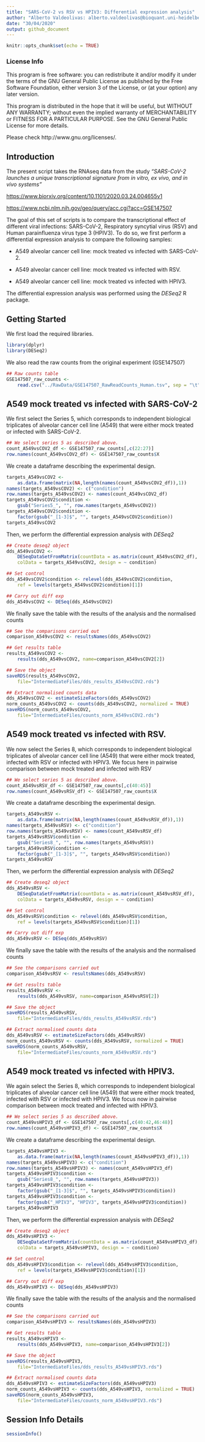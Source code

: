 ```yaml
---
title: "SARS-CoV-2 vs RSV vs HPIV3: Differential expression analysis"
author: "Alberto Valdeolivas: alberto.valdeolivas@bioquant.uni-heidelberg.de; Date: "
date: "30/04/2020"
output: github_document
---
```


```r
knitr::opts_chunk$set(echo = TRUE)
```

### License Info

This program is free software: you can redistribute it and/or modify it under 
the terms of the GNU General Public License as published by the Free Software 
Foundation, either version 3 of the License, or (at your option) any later 
version.

This program is distributed in the hope that it will be useful, but WITHOUT ANY 
WARRANTY; without even the implied warranty of MERCHANTABILITY or FITNESS FOR 
A PARTICULAR PURPOSE. See the GNU General Public License for more details.

Please check http://www.gnu.org/licenses/.

## Introduction

The present script takes the RNAseq data from the study *"SARS-CoV-2 launches* 
*a unique transcriptional signature from in vitro, ex vivo, and in vivo systems"* 

<https://www.biorxiv.org/content/10.1101/2020.03.24.004655v1>

<https://www.ncbi.nlm.nih.gov/geo/query/acc.cgi?acc=GSE147507>

The goal of this set of scripts is to compare the transcriptional effect of 
different viral infections: SARS-CoV-2, Respiratory syncytial virus (RSV) and 
Human parainfluenza virus type 3 (HPIV3). To do so, we first perform a 
differential expression analysis to compare the following samples:

+ A549 alveolar cancer cell line: mock treated vs infected with SARS-CoV-2.   

+ A549 alveolar cancer cell line: mock treated vs infected with RSV. 

+ A549 alveolar cancer cell line: mock treated vs infected with HPIV3.

The differential expression analysis was performed using the *DESeq2* R package.

## Getting Started

We first load the required libraries. 

```r
library(dplyr)
library(DESeq2)
```

We also read the raw counts from the original experiment (GSE147507)

```r
## Raw counts table
GSE147507_raw_counts <- 
    read.csv("../RawData/GSE147507_RawReadCounts_Human.tsv", sep = "\t")
```


## A549 mock treated vs infected with SARS-CoV-2 

We first select the Series 5, which corresponds to independent biological 
triplicates of alveolar cancer cell line (A549) that were either mock 
treated or infected with SARS-CoV-2. 

```r
## We select series 5 as described above.
count_A549vsCOV2_df <- GSE147507_raw_counts[,c(22:27)]
row.names(count_A549vsCOV2_df) <- GSE147507_raw_counts$X
```

We create a dataframe describing the experimental design. 

```r
targets_A549vsCOV2 <- 
    as.data.frame(matrix(NA,length(names(count_A549vsCOV2_df)),1))
names(targets_A549vsCOV2) <- c("condition")
row.names(targets_A549vsCOV2) <- names(count_A549vsCOV2_df)
targets_A549vsCOV2$condition <- 
    gsub("Series5_", "", row.names(targets_A549vsCOV2))
targets_A549vsCOV2$condition <- 
    factor(gsub("_[1-3]$", "", targets_A549vsCOV2$condition))
targets_A549vsCOV2
```

Then, we perform the differential expression analysis with *DESeq2*

```r
## Create deseq2 object
dds_A549vsCOV2 <- 
    DESeqDataSetFromMatrix(countData = as.matrix(count_A549vsCOV2_df), 
    colData = targets_A549vsCOV2, design = ~ condition)

## Set control
dds_A549vsCOV2$condition <- relevel(dds_A549vsCOV2$condition, 
    ref = levels(targets_A549vsCOV2$condition)[1])

## Carry out diff exp
dds_A549vsCOV2 <- DESeq(dds_A549vsCOV2)
```

We finally save the table with the results of the analysis and the normalised
counts

```r
## See the comparisons carried out
comparison_A549vsCOV2 <- resultsNames(dds_A549vsCOV2)

## Get results table
results_A549vsCOV2 <- 
    results(dds_A549vsCOV2, name=comparison_A549vsCOV2[2])

## Save the object
saveRDS(results_A549vsCOV2,
    file="IntermediateFiles/dds_results_A549vsCOV2.rds")

## Extract normalised counts data
dds_A549vsCOV2 <- estimateSizeFactors(dds_A549vsCOV2)
norm_counts_A549vsCOV2 <- counts(dds_A549vsCOV2, normalized = TRUE)
saveRDS(norm_counts_A549vsCOV2, 
    file="IntermediateFiles/counts_norm_A549vsCOV2.rds")
```


## A549 mock treated vs infected with RSV.

We now select the Series 8, which corresponds to independent biological 
triplicates of alveolar cancer cell line (A549) that were either mock 
treated, infected with RSV or infected with HPIV3. We focus here in pairwise 
comparison between mock treated and infected with RSV

```r
## We select series 5 as described above.
count_A549vsRSV_df <- GSE147507_raw_counts[,c(40:45)]
row.names(count_A549vsRSV_df) <- GSE147507_raw_counts$X
```

We create a dataframe describing the experimental design. 

```r
targets_A549vsRSV <- 
    as.data.frame(matrix(NA,length(names(count_A549vsRSV_df)),1))
names(targets_A549vsRSV) <- c("condition")
row.names(targets_A549vsRSV) <- names(count_A549vsRSV_df)
targets_A549vsRSV$condition <- 
    gsub("Series8_", "", row.names(targets_A549vsRSV))
targets_A549vsRSV$condition <- 
    factor(gsub("_[1-3]$", "", targets_A549vsRSV$condition))
targets_A549vsRSV
```

Then, we perform the differential expression analysis with *DESeq2*

```r
## Create deseq2 object
dds_A549vsRSV <- 
    DESeqDataSetFromMatrix(countData = as.matrix(count_A549vsRSV_df), 
    colData = targets_A549vsRSV, design = ~ condition)

## Set control
dds_A549vsRSV$condition <- relevel(dds_A549vsRSV$condition, 
    ref = levels(targets_A549vsRSV$condition)[1])

## Carry out diff exp
dds_A549vsRSV <- DESeq(dds_A549vsRSV)
```

We finally save the table with the results of the analysis and the normalised
counts

```r
## See the comparisons carried out
comparison_A549vsRSV <- resultsNames(dds_A549vsRSV)

## Get results table
results_A549vsRSV <- 
    results(dds_A549vsRSV, name=comparison_A549vsRSV[2])

## Save the object
saveRDS(results_A549vsRSV,
    file="IntermediateFiles/dds_results_A549vsRSV.rds")

## Extract normalised counts data
dds_A549vsRSV <- estimateSizeFactors(dds_A549vsRSV)
norm_counts_A549vsRSV <- counts(dds_A549vsRSV, normalized = TRUE)
saveRDS(norm_counts_A549vsRSV, 
    file="IntermediateFiles/counts_norm_A549vsRSV.rds")
```

## A549 mock treated vs infected with HPIV3.

We again select the Series 8, which corresponds to independent biological 
triplicates of alveolar cancer cell line (A549) that were either mock 
treated, infected with RSV or infected with HPIV3. We focus now in pairwise 
comparison between mock treated and infected with HPIV3.

```r
## We select series 5 as described above.
count_A549vsHPIV3_df <- GSE147507_raw_counts[,c(40:42,46:48)]
row.names(count_A549vsHPIV3_df) <- GSE147507_raw_counts$X
```

We create a dataframe describing the experimental design. 

```r
targets_A549vsHPIV3 <- 
    as.data.frame(matrix(NA,length(names(count_A549vsHPIV3_df)),1))
names(targets_A549vsHPIV3) <- c("condition")
row.names(targets_A549vsHPIV3) <- names(count_A549vsHPIV3_df)
targets_A549vsHPIV3$condition <- 
    gsub("Series8_", "", row.names(targets_A549vsHPIV3))
targets_A549vsHPIV3$condition <- 
    factor(gsub("_[1-3]$", "", targets_A549vsHPIV3$condition))
targets_A549vsHPIV3$condition <- 
    factor(gsub("_HPIV3", "HPIV3", targets_A549vsHPIV3$condition))
targets_A549vsHPIV3
```

Then, we perform the differential expression analysis with *DESeq2*

```r
## Create deseq2 object
dds_A549vsHPIV3 <- 
    DESeqDataSetFromMatrix(countData = as.matrix(count_A549vsHPIV3_df), 
    colData = targets_A549vsHPIV3, design = ~ condition)

## Set control
dds_A549vsHPIV3$condition <- relevel(dds_A549vsHPIV3$condition, 
    ref = levels(targets_A549vsHPIV3$condition)[1])

## Carry out diff exp
dds_A549vsHPIV3 <- DESeq(dds_A549vsHPIV3)
```

We finally save the table with the results of the analysis and the normalised
counts

```r
## See the comparisons carried out
comparison_A549vsHPIV3 <- resultsNames(dds_A549vsHPIV3)

## Get results table
results_A549vsHPIV3 <- 
    results(dds_A549vsHPIV3, name=comparison_A549vsHPIV3[2])

## Save the object
saveRDS(results_A549vsHPIV3,
    file="IntermediateFiles/dds_results_A549vsHPIV3.rds")

## Extract normalised counts data
dds_A549vsHPIV3 <- estimateSizeFactors(dds_A549vsHPIV3)
norm_counts_A549vsHPIV3 <- counts(dds_A549vsHPIV3, normalized = TRUE)
saveRDS(norm_counts_A549vsHPIV3, 
    file="IntermediateFiles/counts_norm_A549vsHPIV3.rds")
```


## Session Info Details

```r
sessionInfo()
```

